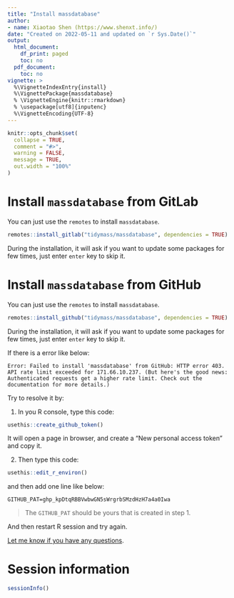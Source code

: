 ```yaml
---
title: "Install massdatabase"
author:
- name: Xiaotao Shen (https://www.shenxt.info/)
date: "Created on 2022-05-11 and updated on `r Sys.Date()`"
output:
  html_document:
    df_print: paged
    toc: no
  pdf_document:
    toc: no
vignette: >
  %\VignetteIndexEntry{install}
  %\VignettePackage{massdatabase}
  % \VignetteEngine{knitr::rmarkdown}
  % \usepackage[utf8]{inputenc}
  %\VignetteEncoding{UTF-8}
---
```


```r
knitr::opts_chunk$set(
  collapse = TRUE,
  comment = "#>",
  warning = FALSE,
  message = TRUE,
  out.width = "100%"
)
```

# **Install `massdatabase` from GitLab**

You can just use the `remotes` to install `massdatabase`. 

```r
remotes::install_gitlab("tidymass/massdatabase", dependencies = TRUE)
```

During the installation, it will ask if you want to update some packages for few times, just enter `enter` key to skip it.

# **Install `massdatabase` from GitHub**

You can just use the `remotes` to install `massdatabase`. 

```r
remotes::install_github("tidymass/massdatabase", dependencies = TRUE)
```

During the installation, it will ask if you want to update some packages for few times, just enter `enter` key to skip it.

If there is a error like below:

```
Error: Failed to install 'massdatabase' from GitHub: HTTP error 403. API rate limit exceeded for 171.66.10.237. (But here's the good news: Authenticated requests get a higher rate limit. Check out the documentation for more details.)
```

Try to resolve it by:

1. In you R console, type this code:

```r
usethis::create_github_token()
```

It will open a page in browser, and create a "New personal access token" and copy it.

2. Then type this code:

```r
usethis::edit_r_environ()
```

and then add one line like below:

```
GITHUB_PAT=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
```
> The `GITHUB_PAT` should be yours that is created in step 1.

And then restart R session and try again.


[Let me know if you have any questions](shenxt1990@outlook.com).

# **Session information**

```r
sessionInfo()
```


